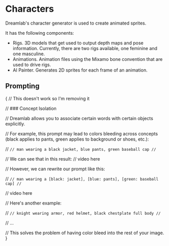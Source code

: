 
# Characters

<UnderConstruction />

Dreamlab's character generator is used to create animated sprites.

It has the following components:

- Rigs. 3D models that get used to output depth maps and pose information. Currently, there are two rigs available, one feminine and one masculine.
- Animations. Animation files using the Mixamo bone convention that are used to drive rigs.
- AI Painter. Generates 2D sprites for each frame of an animation.

## Prompting

{
// This doesn't work so I'm removing it

// ### Concept Isolation

// Dreamlab allows you to associate certain words with certain objects explicitly.

// For example, this prompt may lead to colors bleeding across concepts (black applies to pants, green applies to background or shoes, etc.):

// `// man wearing a black jacket, blue pants, green baseball cap
//`

// We can see that in this result:
// video here

// However, we can rewrite our prompt like this:

// `// man wearing a [black: jacket], [blue: pants], [green: baseball cap]
//`

// video here

// Here's another example:

// `// knight wearing armor, red helmet, black chestplate full body
//`

// ...

// This solves the problem of having color bleed into the rest of your image.
}
